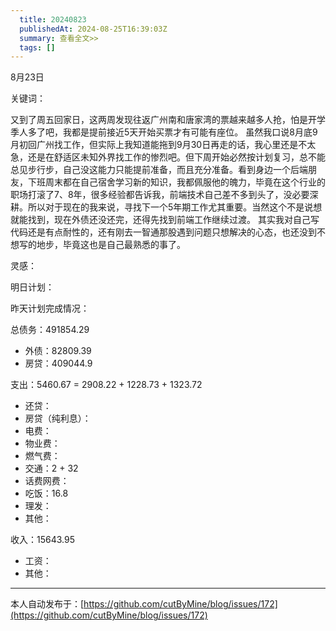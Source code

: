 ```yaml
---
  title: 20240823
  publishedAt: 2024-08-25T16:39:03Z
  summary: 查看全文>>
  tags: []
---
```


8月23日 

关键词：

又到了周五回家日，这两周发现往返广州南和唐家湾的票越来越多人抢，怕是开学季人多了吧，我都是提前接近5天开始买票才有可能有座位。
虽然我口说8月底9月初回广州找工作，但实际上我知道能拖到9月30日再走的话，我心里还是不太急，还是在舒适区未知外界找工作的惨烈吧。但下周开始必然按计划复习，总不能总见步行步，自己没这能力只能提前准备，而且充分准备。看到身边一个后端朋友，下班周末都在自己宿舍学习新的知识，我都佩服他的魄力，毕竟在这个行业的职场打滚了7、8年，很多经验都告诉我，前端技术自己差不多到头了，没必要深耕。所以对于现在的我来说，寻找下一个5年期工作尤其重要。当然这个不是说想就能找到，现在外债还没还完，还得先找到前端工作继续过渡。
其实我对自己写代码还是有点耐性的，还有刚去一智通那股遇到问题只想解决的心态，也还没到不想写的地步，毕竟这也是自己最熟悉的事了。

灵感：

明日计划：

昨天计划完成情况：

总债务：491854.29
- 外债：82809.39
- 房贷：409044.9

支出：5460.67 = 2908.22 + 1228.73 + 1323.72
- 还贷：
- 房贷（纯利息）：
- 电费：
- 物业费：
- 燃气费：
- 交通：2 + 32
- 话费网费：
- 吃饭：16.8
- 理发：
- 其他：

收入：15643.95
- 工资：
- 其他：


---
本人自动发布于：[https://github.com/cutByMine/blog/issues/172](https://github.com/cutByMine/blog/issues/172)
